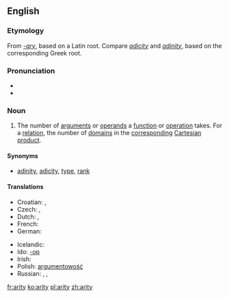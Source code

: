 ==English==

===Etymology===
From ''[[-ary]]'', based on a Latin root.  Compare ''[[adicity]]'' and ''[[adinity]]'', based on the corresponding Greek root.

===Pronunciation===
* {{IPA|/ˈæɹɪɾij/|/ˈeəɹɪɾij/}}
* {{audio|en-us-arity.ogg|Audio (US)}}

===Noun===
{{wikipedia}}
{{en-noun|arities}}

# {{context|logic|mathematics|computer science}} The number of [[argument]]s or [[operand]]s a [[function]] or [[operation]] takes.  For a [[relation]], the number of [[domain]]s in the [[correspond]]ing [[Cartesian product]].

====Synonyms====
* {{qualifier|number of arguments}} [[adinity]], [[adicity]], [[type]], [[rank]]

====Translations====
{{trans-top|number of arguments}}
* Croatian: {{t-|hr|aritet|m}}, {{t-|hr|mjesnost|f}}
* Czech: {{t-|cs|arita|f}}, {{t-|cs|četnost|f}}
* Dutch: {{t+|nl|ariteit|f}}, {{t+|nl|plaatsigheid|f}}
* French: {{t+|fr|arité|m}}
* German: {{t-|de|Stelligkeit|f}}
{{trans-mid}}
* Icelandic: {{t-|is|stæðafjöldi|m}}
* Ido: {{t+|io|parametro|xs=Ido}} [[-op]]
* Irish: {{t-|ga|nárthacht|f}}
* Polish: [[argumentowość]] {{f}}
* Russian: {{t+|ru|арность|f|sc=Cyrl}}, {{t-|ru|число операндов|sc=Cyrl}}, {{t-|ru|число аргументов|sc=Cyrl}}
{{trans-bottom}}

[[fr:arity]]
[[ko:arity]]
[[pl:arity]]
[[zh:arity]]